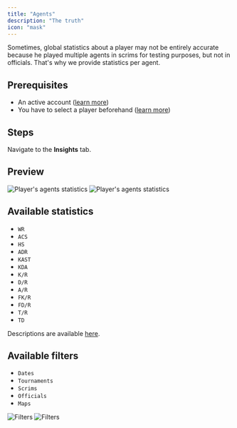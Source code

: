 ```yaml
---
title: "Agents"
description: "The truth"
icon: "mask"
---
```


Sometimes, global statistics about a player may not be entirely accurate because he played multiple agents in scrims
for testing purposes, but not in officials.
That's why we provide statistics per agent.

## Prerequisites

- An active account ([learn more](/get-started/setup))
- You have to select a player beforehand ([learn more](/core/player/root))

## Steps

Navigate to the **Insights** tab.

## Preview

<Frame>
    <img
        className="block dark:hidden"
        src="./images/agents/component.png"
        alt="Player's agents statistics"
    />
    <img
        className="hidden dark:block"
        src="./images/agents/component.png"
        alt="Player's agents statistics"
    />
</Frame>

## Available statistics

- `WR`
- `ACS`
- `HS`
- `ADR`
- `KAST`
- `KDA`
- `K/R`
- `D/R`
- `A/R`
- `FK/R`
- `FD/R`
- `T/R`
- `TD`

Descriptions are available [here](/core/statistics-meaning).

## Available filters

- `Dates`
- `Tournaments`
- `Scrims`
- `Officials`
- `Maps`

<Frame>
    <img
        className="block dark:hidden"
        src="./images/agents/filters.png"
        alt="Filters"
    />
    <img
        className="hidden dark:block"
        src="./images/agents/filters.png"
        alt="Filters"
    />
</Frame>
